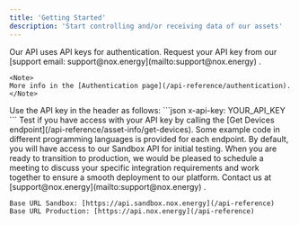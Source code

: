 ```yaml
---
title: 'Getting Started'
description: 'Start controlling and/or receiving data of our assets'
---
```



<Steps>
  <Step title="Get Authenticated">
    Our API uses API keys for authentication. Request your API key
    from our [support email: support@nox.energy](mailto:support@nox.energy) .

    <Note>
    More info in the [Authentication page](/api-reference/authentication).
    </Note>
  </Step>
  <Step title="Call our API with your API Key">
    Use the API key in the header as follows:
    ```json
    x-api-key: YOUR_API_KEY
    ```
    Test if you have access with your API key by calling the [Get Devices endpoint](/api-reference/asset-info/get-devices).
    Some example code in different programming languages is provided for each endpoint.
  </Step>
  <Step title="Go to Production 🚀">
    By default, you will have access to our Sandbox API for initial testing.
    When you are ready to transition to production, we would be pleased to schedule a
    meeting to discuss your specific integration requirements and work together
    to ensure a smooth deployment to our platform. Contact us at [support@nox.energy](mailto:support@nox.energy) .

    Base URL Sandbox: [https://api.sandbox.nox.energy](/api-reference)  
    Base URL Production: [https://api.nox.energy](/api-reference)
  </Step>
</Steps>



